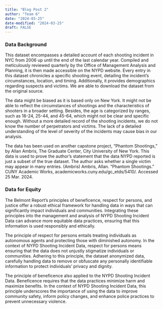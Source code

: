 ```yaml
---
title: "Blog Post 2"
author: "Team 6"
date: "2024-03-25"
date-modified: "2024-03-25"
draft: FALSE
---
```

### Data Background

This dataset encompasses a detailed account of each shooting incident in NYC from 2006 up until the end of the last calendar year. Compiled and meticulously reviewed quarterly by the Office of Management Analysis and Planning, it is then made accessible on the NYPD website. Every entry in this dataset chronicles a specific shooting event, detailing the incident's circumstances, location, and timing. Additionally, it provides demographics regarding suspects and victims. We are able to download the dataset from the original source.

The data might be biased as it is based only on New York. It might not be able to reflect the circumstances of shootings and the characteristics of shooters in a broader setting. Besides, the age is categorized by ranges, such as 18-24, 25-44, and 45-64, which might not be clear and specific enough. Without a more detailed record of the shooting incidents, we do not know the number of perpetrators and victims. The lack of a detailed understanding of the level of severity of the incidents may cause bias in our analysis. 

The data has been used on another capstone project, “Phantom Shootings,” by Allan Ambris, The Graduate Center, City University of New York. This data is used to prove the author’s statement that the data NYPD reported is just a subset of the true dataset. The author asks whether a single victim may appear in many entries. (Ambris)
Ambris, Allan. “Phantom Shootings.” CUNY Academic Works, academicworks.cuny.edu/gc_etds/5410/. Accessed 25 Mar. 2024. 

### Data for Equity

The Belmont Report's principles of beneficence, respect for persons, and justice offer a robust ethical framework for handling data in ways that can significantly impact individuals and communities. Integrating these principles into the management and analysis of NYPD Shooting Incident Data can advance more equitable data practices, ensuring that this information is used responsibly and ethically.

The principle of respect for persons entails treating individuals as autonomous agents and protecting those with diminished autonomy. In the context of NYPD Shooting Incident Data, respect for persons means ensuring that the data does not unjustly stigmatize individuals or communities. Adhering to this principle, the dataset anonymized data, carefully handling data to remove or obfuscate any personally identifiable information to protect individuals' privacy and dignity.

The principle of beneficence also applied to the NYPD Shooting Incident Data. Beneficence requires that the data practices minimize harm and maximize benefits. In the context of NYPD Shooting Incident Data, this principle underscores the importance of using the data to improve community safety, inform policy changes, and enhance police practices to prevent unnecessary violence.

